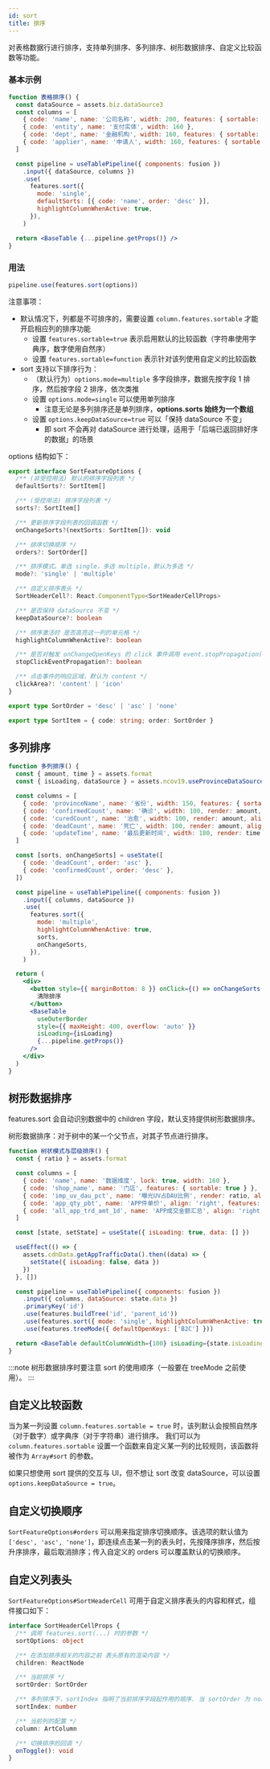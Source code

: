 ```yaml
---
id: sort
title: 排序
---
```


对表格数据行进行排序，支持单列排序、多列排序、树形数据排序、自定义比较函数等功能。

### 基本示例

```jsx live
function 表格排序() {
  const dataSource = assets.biz.dataSource3
  const columns = [
    { code: 'name', name: '公司名称', width: 200, features: { sortable: true } },
    { code: 'entity', name: '支付实体', width: 160 },
    { code: 'dept', name: '金融机构', width: 160, features: { sortable: true } },
    { code: 'applier', name: '申请人', width: 160, features: { sortable: true } },
  ]

  const pipeline = useTablePipeline({ components: fusion })
    .input({ dataSource, columns })
    .use(
      features.sort({
        mode: 'single',
        defaultSorts: [{ code: 'name', order: 'desc' }],
        highlightColumnWhenActive: true,
      }),
    )

  return <BaseTable {...pipeline.getProps()} />
}
```

### 用法

```jsx
pipeline.use(features.sort(options))
```

注意事项：

- 默认情况下，列都是不可排序的，需要设置 `column.features.sortable` 才能开启相应列的排序功能
  - 设置 `features.sortable=true` 表示启用默认的比较函数（字符串使用字典序，数字使用自然序）
  - 设置 `features.sortable=function` 表示针对该列使用自定义的比较函数
- sort 支持以下排序行为：
  - （默认行为）`options.mode=multiple` 多字段排序，数据先按字段 1 排序，然后按字段 2 排序，依次类推
  - 设置 `options.mode=single` 可以使用单列排序
    - 注意无论是多列排序还是单列排序，**options.sorts 始终为一个数组**
  - 设置 `options.keepDataSource=true` 可以「保持 dataSource 不变」
    - 即 sort 不会再对 dataSource 进行处理，适用于「后端已返回排好序的数据」的场景

options 结构如下：

```typescript
export interface SortFeatureOptions {
  /** (非受控用法) 默认的排序字段列表 */
  defaultSorts?: SortItem[]

  /** (受控用法) 排序字段列表 */
  sorts?: SortItem[]

  /** 更新排序字段列表的回调函数 */
  onChangeSorts?(nextSorts: SortItem[]): void

  /** 排序切换顺序 */
  orders?: SortOrder[]

  /** 排序模式。单选 single，多选 multiple，默认为多选 */
  mode?: 'single' | 'multiple'

  /** 自定义排序表头 */
  SortHeaderCell?: React.ComponentType<SortHeaderCellProps>

  /** 是否保持 dataSource 不变 */
  keepDataSource?: boolean

  /** 排序激活时 是否高亮这一列的单元格 */
  highlightColumnWhenActive?: boolean

  /** 是否对触发 onChangeOpenKeys 的 click 事件调用 event.stopPropagation() */
  stopClickEventPropagation?: boolean

  /** 点击事件的响应区域，默认为 content */
  clickArea?: 'content' | 'icon'
}

export type SortOrder = 'desc' | 'asc' | 'none'

export type SortItem = { code: string; order: SortOrder }
```

## 多列排序

```jsx live
function 多列排序() {
  const { amount, time } = assets.format
  const { isLoading, dataSource } = assets.ncov19.useProvinceDataSource()

  const columns = [
    { code: 'provinceName', name: '省份', width: 150, features: { sortable: true } },
    { code: 'confirmedCount', name: '确诊', width: 100, render: amount, align: 'right', features: { sortable: true } },
    { code: 'curedCount', name: '治愈', width: 100, render: amount, align: 'right', features: { sortable: true } },
    { code: 'deadCount', name: '死亡', width: 100, render: amount, align: 'right', features: { sortable: true } },
    { code: 'updateTime', name: '最后更新时间', width: 180, render: time },
  ]

  const [sorts, onChangeSorts] = useState([
    { code: 'deadCount', order: 'asc' },
    { code: 'confirmedCount', order: 'desc' },
  ])

  const pipeline = useTablePipeline({ components: fusion })
    .input({ columns, dataSource })
    .use(
      features.sort({
        mode: 'multiple',
        highlightColumnWhenActive: true,
        sorts,
        onChangeSorts,
      }),
    )

  return (
    <div>
      <button style={{ marginBottom: 8 }} onClick={() => onChangeSorts([])}>
        清除排序
      </button>
      <BaseTable
        useOuterBorder
        style={{ maxHeight: 400, overflow: 'auto' }}
        isLoading={isLoading}
        {...pipeline.getProps()}
      />
    </div>
  )
}
```

## 树形数据排序

features.sort 会自动识别数据中的 children 字段，默认支持提供树形数据排序。

树形数据排序：对于树中的某一个父节点，对其子节点进行排序。

```jsx live
function 树状模式与层级排序() {
  const { ratio } = assets.format

  const columns = [
    { code: 'name', name: '数据维度', lock: true, width: 160 },
    { code: 'shop_name', name: '门店', features: { sortable: true } },
    { code: 'imp_uv_dau_pct', name: '曝光UV占DAU比例', render: ratio, align: 'right', features: { sortable: true } },
    { code: 'app_qty_pbt', name: 'APP件单价', align: 'right', features: { sortable: true } },
    { code: 'all_app_trd_amt_1d', name: 'APP成交金额汇总', align: 'right', features: { sortable: true } },
  ]

  const [state, setState] = useState({ isLoading: true, data: [] })

  useEffect(() => {
    assets.cdnData.getAppTrafficData().then((data) => {
      setState({ isLoading: false, data })
    })
  }, [])

  const pipeline = useTablePipeline({ components: fusion })
    .input({ columns, dataSource: state.data })
    .primaryKey('id')
    .use(features.buildTree('id', 'parent_id'))
    .use(features.sort({ mode: 'single', highlightColumnWhenActive: true }))
    .use(features.treeMode({ defaultOpenKeys: ['B2C'] }))

  return <BaseTable defaultColumnWidth={100} isLoading={state.isLoading} {...pipeline.getProps()} />
}
```

:::note
树形数据排序时要注意 sort 的使用顺序（一般要在 treeMode 之前使用）。
:::

## 自定义比较函数

当为某一列设置 `column.features.sortable = true` 时，该列默认会按照自然序（对于数字）或字典序（对于字符串）进行排序。
我们可以为 `column.features.sortable` 设置一个函数来自定义某一列的比较规则，该函数将被作为 `Array#sort` 的参数。

如果只想使用 sort 提供的交互与 UI，但不想让 sort 改变 dataSource，可以设置 `options.keepDataSource = true`。

## 自定义切换顺序

`SortFeatureOptions#orders` 可以用来指定排序切换顺序。该选项的默认值为 `['desc', 'asc', 'none']`，即连续点击某一列的表头时，先按降序排序，然后按升序排序，最后取消排序；传入自定义的 orders 可以覆盖默认的切换顺序。

## 自定义列表头

`SortFeatureOptions#SortHeaderCell` 可用于自定义排序表头的内容和样式，组件接口如下：

```typescript
interface SortHeaderCellProps {
  /** 调用 features.sort(...) 时的参数 */
  sortOptions: object

  /** 在添加排序相关的内容之前 表头原有的渲染内容 */
  children: ReactNode

  /** 当前排序 */
  sortOrder: SortOrder

  /** 多列排序下，sortIndex 指明了当前排序字段起作用的顺序. 当 sortOrder 为 none 时，sortIndex 为 -1 */
  sortIndex: number

  /** 当前列的配置 */
  column: ArtColumn

  /** 切换排序的回调 */
  onToggle(): void
}
```
